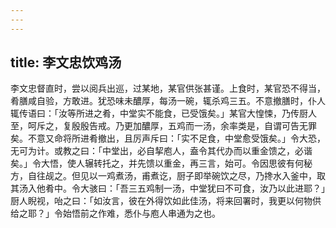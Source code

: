 ```yaml
---
---
---
```

title: 李文忠饮鸡汤
---



李文忠督直时，尝以阅兵出巡，过某地，某官供张甚谨。上食时，某官恐不得当，肴膳咸自验，方敢进。犹恐味未醲厚，每汤一碗，辄杀鸡三五。不意撤膳时，仆人辄传语曰：「汝等所进之肴，中堂实不能食，已受饿矣。」某官大惶悚，乃传厨人至，呵斥之，复殷殷告戒。乃更加醲厚，五鸡而一汤，余率类是，自谓可告无罪矣。不意又命将所进肴撤出，且厉声斥曰：「实不足食，中堂愈受饿矣。」令大恐，无可为计。或教之曰：「中堂出，必自挈庖人，盍令其代办而以重金馈之，必谐矣。」令大悟，使人辗转托之，并先馈以重金，再三言，始可。令因思彼有何秘方，自往觇之。但见以一鸡煮汤，甫煮讫，厨子即举碗饮之尽，乃搀水入釜中，取其汤入他肴中。令大骇曰：「吾三五鸡制一汤，中堂犹曰不可食，汝乃以此进耶？」厨人睨视，咍之曰：「如汝言，彼在外得饮如此佳汤，将来回署时，我更以何物供给之耶？」令始悟前之作难，悉仆与庖人串通为之也。